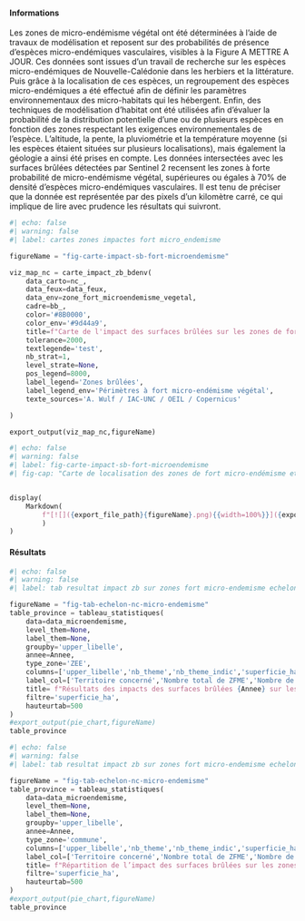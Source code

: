 #### Informations

Les zones de micro-endémisme végétal ont été déterminées à l’aide de travaux de modélisation et reposent sur des probabilités de présence d'espèces micro-endémiques vasculaires, visibles à la Figure A METTRE A JOUR. Ces données sont issues d’un travail de recherche sur les espèces micro-endémiques de Nouvelle-Calédonie dans les herbiers et la littérature. Puis grâce à la localisation de ces espèces, un regroupement des espèces micro-endémiques a été effectué afin de définir les paramètres environnementaux des micro-habitats qui les hébergent. Enfin, des techniques de modélisation d’habitat ont été utilisées afin d’évaluer la probabilité de la distribution potentielle d’une ou de plusieurs espèces en fonction des zones respectant les exigences environnementales de l’espèce. L’altitude, la pente, la pluviométrie et la température moyenne (si les espèces étaient situées sur plusieurs localisations), mais également la géologie a ainsi été prises en compte. Les données intersectées avec les surfaces brûlées détectées par Sentinel 2 recensent les zones à forte probabilité de micro-endémisme végétal, supérieures ou égales à 70% de densité d'espèces micro-endémiques vasculaires. Il est tenu de préciser que la donnée est représentée par des pixels d’un kilomètre carré, ce qui implique de lire avec prudence les résultats qui suivront.

```python
#| echo: false
#| warning: false
#| label: cartes zones impactes fort micro_endemisme

figureName = "fig-carte-impact-sb-fort-microendemisme"

viz_map_nc = carte_impact_zb_bdenv(
    data_carto=nc_,
    data_feux=data_feux,
    data_env=zone_fort_microendemisme_vegetal,
    cadre=bb_,
    color='#8B0000',
    color_env='#9d44a9',
    title=f"Carte de l'impact des surfaces brûlées sur les zones de fort micro-endémisme en {Annee}",
    tolerance=2000,
    textlegende='test',
    nb_strat=1,
    level_strate=None,
    pos_legend=8000,
    label_legend='Zones brûlées',
    label_legend_env='Périmètres à fort micro-endémisme végétal',
    texte_sources='A. Wulf / IAC-UNC / OEIL / Copernicus'

)

export_output(viz_map_nc,figureName)

```

::: {#fig-carte-impact-sb-fort-microendemisme}
```python
#| echo: false
#| warning: false
#| label: fig-carte-impact-sb-fort-microendemisme
#| fig-cap: "Carte de localisation des zones de fort micro-endémisme et des zones brûlées (Sentinel 2)"


display(
    Markdown(
        f"[![]({export_file_path}{figureName}.png){{width=100%}}]({export_file_path}{figureName}.html)"
        )
)

```
:::

#### Résultats

```python
#| echo: false
#| warning: false
#| label: tab resultat impact zb sur zones fort micro-endemisme echelon territorial

figureName = "fig-tab-echelon-nc-micro-endemisme"
table_province = tableau_statistiques(
    data=data_microendemisme,
    level_them=None,
    label_them=None,
    groupby='upper_libelle',
    annee=Annee,
    type_zone='ZEE',
    columns=['upper_libelle','nb_theme','nb_theme_indic','superficie_ha','indicateur_3'],
    label_col=['Territoire concerné','Nombre total de ZFME','Nombre de ZFME touchée par les srfaces brûlées','Surface brûlée (ha)','Part de la superficie impactée par les surfaces brûlées (%)'],
    title= f"Résultats des impacts des surfaces brûlées {Annee} sur les zones de fort micro-endémisme à l'échelle territoriale",
    filtre='superficie_ha',
    hauteurtab=500
)
#export_output(pie_chart,figureName)
table_province

```

```python
#| echo: false
#| warning: false
#| label: tab resultat impact zb sur zones fort micro-endemisme echelon communal

figureName = "fig-tab-echelon-nc-micro-endemisme"
table_province = tableau_statistiques(
    data=data_microendemisme,
    level_them=None,
    label_them=None,
    groupby='upper_libelle',
    annee=Annee,
    type_zone='commune',
    columns=['upper_libelle','nb_theme','nb_theme_indic','superficie_ha','indicateur_3'],
    label_col=['Territoire concerné','Nombre total de ZFME','Nombre de ZFME touchée par les srfaces brûlées','Surface brûlée (ha)','Part de la superficie impactée par les surfaces brûlées (%)'],
    title= f"Répartition de l’impact des surfaces brûlées sur les zones de fort micro-endémisme par commune en Nouvelle-Calédonie pour l’année {Annee}",
    filtre='superficie_ha',
    hauteurtab=500
)
#export_output(pie_chart,figureName)
table_province


```